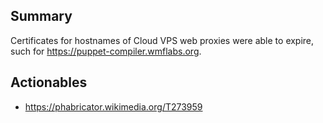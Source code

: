 {{irdoc|status=review}}
==Summary==
Certificates for hostnames of Cloud VPS web proxies were able to expire, such for [https://puppet-compiler.wmflabs.org/ https://puppet-compiler.wmflabs.org].

==Actionables==

* https://phabricator.wikimedia.org/T273959